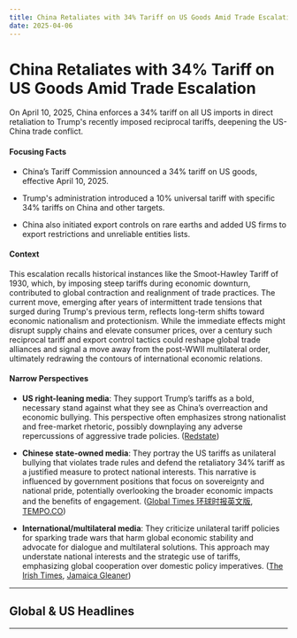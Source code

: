 ```yaml
---
title: China Retaliates with 34% Tariff on US Goods Amid Trade Escalation
date: 2025-04-06
---
```


# China Retaliates with 34% Tariff on US Goods Amid Trade Escalation

On April 10, 2025, China enforces a 34% tariff on all US imports in direct retaliation to Trump's recently imposed reciprocal tariffs, deepening the US-China trade conflict.

#### Focusing Facts

- China’s Tariff Commission announced a 34% tariff on US goods, effective April 10, 2025.

- Trump's administration introduced a 10% universal tariff with specific 34% tariffs on China and other targets.

- China also initiated export controls on rare earths and added US firms to export restrictions and unreliable entities lists.

#### Context

This escalation recalls historical instances like the Smoot-Hawley Tariff of 1930, which, by imposing steep tariffs during economic downturn, contributed to global contraction and realignment of trade practices. The current move, emerging after years of intermittent trade tensions that surged during Trump's previous term, reflects long-term shifts toward economic nationalism and protectionism. While the immediate effects might disrupt supply chains and elevate consumer prices, over a century such reciprocal tariff and export control tactics could reshape global trade alliances and signal a move away from the post-WWII multilateral order, ultimately redrawing the contours of international economic relations.

#### Narrow Perspectives

- **US right-leaning media**: They support Trump’s tariffs as a bold, necessary stand against what they see as China’s overreaction and economic bullying. This perspective often emphasizes strong nationalist and free-market rhetoric, possibly downplaying any adverse repercussions of aggressive trade policies. ([Redstate](https://redstate.com/mike_miller/2025/04/04/china-retaliates-announces-34-percent-tariff-on-all-us-imports-in-response-to-trumps-liberation-day-n2187495))

- **Chinese state-owned media**: They portray the US tariffs as unilateral bullying that violates trade rules and defend the retaliatory 34% tariff as a justified measure to protect national interests. This narrative is influenced by government positions that focus on sovereignty and national pride, potentially overlooking the broader economic impacts and the benefits of engagement. ([Global Times 环球时报英文版](https://www.globaltimes.cn/page/202504/1331464.shtml), [TEMPO.CO](https://en.tempo.co/read/1993883/china-takes-countermeasures-in-response-to-high-us-import-tariff-increase))

- **International/multilateral media**: They criticize unilateral tariff policies for sparking trade wars that harm global economic stability and advocate for dialogue and multilateral solutions. This approach may understate national interests and the strategic use of tariffs, emphasizing global cooperation over domestic policy imperatives. ([The Irish Times](https://www.irishtimes.com/business/2025/04/05/chinas-tough-tariff-response-sets-an-example-for-others/), [Jamaica Gleaner](https://jamaica-gleaner.com/article/focus/20250406/us-should-stop-wrongdoings-and-resolve-trade-differences))

---

## Global & US Headlines

---
